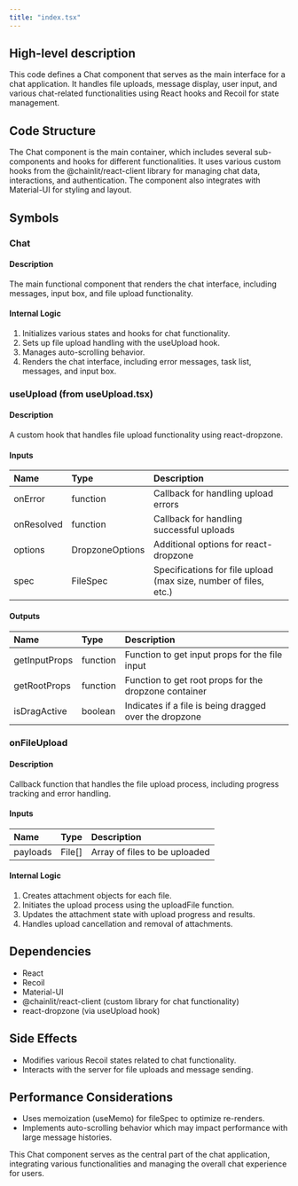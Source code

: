 ```yaml
---
title: "index.tsx"
---
```


## High-level description
This code defines a Chat component that serves as the main interface for a chat application. It handles file uploads, message display, user input, and various chat-related functionalities using React hooks and Recoil for state management.

## Code Structure
The Chat component is the main container, which includes several sub-components and hooks for different functionalities. It uses various custom hooks from the @chainlit/react-client library for managing chat data, interactions, and authentication. The component also integrates with Material-UI for styling and layout.

## Symbols

### Chat
#### Description
The main functional component that renders the chat interface, including messages, input box, and file upload functionality.

#### Internal Logic
1. Initializes various states and hooks for chat functionality.
2. Sets up file upload handling with the useUpload hook.
3. Manages auto-scrolling behavior.
4. Renders the chat interface, including error messages, task list, messages, and input box.

### useUpload (from useUpload.tsx)
#### Description
A custom hook that handles file upload functionality using react-dropzone.

#### Inputs
| Name | Type | Description |
|:-----|:-----|:------------|
| onError | function | Callback for handling upload errors |
| onResolved | function | Callback for handling successful uploads |
| options | DropzoneOptions | Additional options for react-dropzone |
| spec | FileSpec | Specifications for file upload (max size, number of files, etc.) |

#### Outputs
| Name | Type | Description |
|:-----|:-----|:------------|
| getInputProps | function | Function to get input props for the file input |
| getRootProps | function | Function to get root props for the dropzone container |
| isDragActive | boolean | Indicates if a file is being dragged over the dropzone |

### onFileUpload
#### Description
Callback function that handles the file upload process, including progress tracking and error handling.

#### Inputs
| Name | Type | Description |
|:-----|:-----|:------------|
| payloads | File[] | Array of files to be uploaded |

#### Internal Logic
1. Creates attachment objects for each file.
2. Initiates the upload process using the uploadFile function.
3. Updates the attachment state with upload progress and results.
4. Handles upload cancellation and removal of attachments.

## Dependencies
- React
- Recoil
- Material-UI
- @chainlit/react-client (custom library for chat functionality)
- react-dropzone (via useUpload hook)

## Side Effects
- Modifies various Recoil states related to chat functionality.
- Interacts with the server for file uploads and message sending.

## Performance Considerations
- Uses memoization (useMemo) for fileSpec to optimize re-renders.
- Implements auto-scrolling behavior which may impact performance with large message histories.

This Chat component serves as the central part of the chat application, integrating various functionalities and managing the overall chat experience for users.
